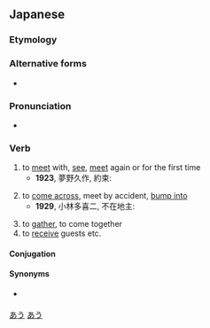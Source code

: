 ==Japanese==
{{ja-kanjitab|あ|sort=あう|yomi=kun}}

===Etymology===
{{rfe|lang=ja}}

===Alternative forms===
* {{l/ja|逢う}}

===Pronunciation===
{{ja-pron|あう|yomi=k|acc=1|a=Ja-au-meet(see) or fit.ogg}}
* {{homophones|合う|遭う|遇う|lang=ja}}

===Verb===
{{ja-verb|kyu=會う|あう|hhira=あふ|type=1|tr=intrans}}

# to [[meet]] with, [[see]], [[meet]] again or for the first time
#* '''1923''', 夢野久作, 約束:
#*: {{ja-usex|「ある人が橋の下で友達に'''会う'''約束をして待っていた。|「ある ひと が はし の した で ともだち に '''あう''' やくそく を して まって いた。|This person had arranged to meet their friend under a bridge and was waiting for them there.}}
# to [[come across]], meet by accident, [[bump into]]
#* '''1929''', 小林多喜二, 不在地主:
#*: {{ja-usex|「誰とも道で'''会わねば'''ええな。|「だれ と も みち で '''あわねば''' ええ な。|Let's hope you don't bump into anyone on the road.}}
# to [[gather]], to come together
# to [[receive]] guests etc.

====Conjugation====
{{ja-go-u|あ}}

====Synonyms====
* {{sense|come across}} {{ja-r|出会う|であう}}

[[Category:Japanese basic words|あう]]
[[Category:ja:JLPT-5|あう]]